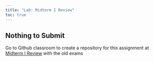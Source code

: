 ```yaml
---
title: "Lab: Midterm I Review"
toc: true
---
```


## Nothing to Submit

Go to Github classroom to create a repository for this assignment  at [Midterm I Review](https://classroom.github.com/a/oMuVDVRK) with the old exams


    